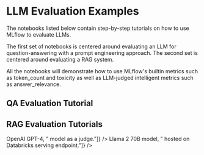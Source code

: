 
# LLM Evaluation Examples

The notebooks listed below contain step-by-step tutorials on how to use MLflow to evaluate LLMs. 

The first set of notebooks is centered around evaluating an LLM for question-answering with a 
prompt engineering approach. The second set is centered around evaluating a RAG system. 

All the notebooks will demonstrate how to use MLflow's builtin metrics such as token_count and 
toxicity as well as LLM-judged intelligent metrics such as answer_relevance.


## QA Evaluation Tutorial

<CardGroup>
    <PageCard
        link="/genai/eval-monitor/notebooks/question-answering-evaluation"
        headerText="LLM Question Answering Evaluation with MLflow"
        text="Learn how to evaluate various LLMs and RAG systems with MLflow, leveraging simple metrics such as toxicity, as well as LLM-judged metrics as relevance, and even custom LLM-judged metrics such as professionalism."
    />
    <PageCard
        link="/genai/eval-monitor/notebooks/huggingface-evaluation"
        headerText="Evaluating a 🤗 Hugging Face LLMs with MLflow"
        text="Learn how to evaluate various Open-Source LLMs available in Hugging Face, leveraging MLflow's built-in LLM metrics and experiment tracking to manage models and evaluation results."
    />
</CardGroup>

## RAG Evaluation Tutorials

<CardGroup>
    <PageCard
        link="/genai/eval-monitor/notebooks/rag-evaluation"
        headerText="RAG Evaluation with MLflow and GPT-4 as Judge"
        text={["Learn how to evaluate RAG systems with MLflow, leveraging ", <b>OpenAI GPT-4</b>, " model as a judge."]}
    />
    <PageCard
        link="/genai/eval-monitor/notebooks/rag-evaluation-llama2"
        headerText="RAG Evaluation with MLflow and Llama-2-70B as Judge"
        text={["Learn how to evaluate RAG systems with MLflow, leveraging ", <b>Llama 2 70B model</b>, " hosted on Databricks serving endpoint."]}
    />
</CardGroup>
